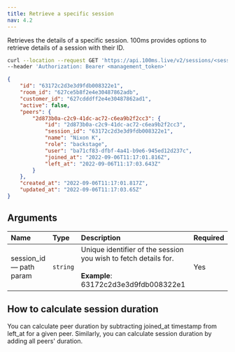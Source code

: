 ```yaml
---
title: Retrieve a specific session
nav: 4.2
---
```


Retrieves the details of a specific session. 100ms provides options to retrieve details of a session with their ID.

<GetRequest title="https://api.100ms.live/v2/sessions/<session_id>" />

<Request id="req-0">

```bash
curl --location --request GET 'https://api.100ms.live/v2/sessions/<session_id>' \
--header 'Authorization: Bearer <management_token>'
```

</Request>

<ResponseBox id="res-0" status="200 OK">

```json
{
    "id": "63172c2d3e3d9fdb008322e1",
    "room_id": "627ce5b8f2e4e30487862adb",
    "customer_id": "627cdddff2e4e30487862ad1",
    "active": false,
    "peers": {
        "2d873b0a-c2c9-41dc-ac72-c6ea9b2f2cc3": {
            "id": "2d873b0a-c2c9-41dc-ac72-c6ea9b2f2cc3",
            "session_id": "63172c2d3e3d9fdb008322e1",
            "name": "Nixon K",
            "role": "backstage",
            "user": "ba71cf83-dfbf-4a41-b9e6-945ed12d237c",
            "joined_at": "2022-09-06T11:17:01.816Z",
            "left_at": "2022-09-06T11:17:03.643Z"
        }
    },
    "created_at": "2022-09-06T11:17:01.817Z",
    "updated_at": "2022-09-06T11:17:03.65Z"
}
```

</ResponseBox>

## Arguments

| Name                          | Type     | Description                                                                                                     | Required |
| :---------------------------- | :------- | :-------------------------------------------------------------------------------------------------------------- | :------- |
| session_id <br/> — path param | `string` | Unique identifier of the session you wish to fetch details for. <br/><br/>**Example**: 63172c2d3e3d9fdb008322e1 | Yes      |

## How to calculate session duration

You can calculate peer duration by subtracting joined_at timestamp from left_at for a given peer. Similarly, you can calculate session duration by adding all peers' duration.
